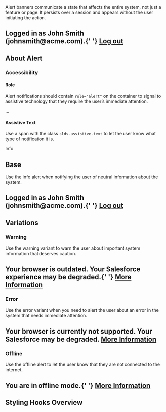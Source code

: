 
<div className="doc lead">
  Alert banners communicate a state that affects the entire system, not just a
  feature or page. It persists over a session and appears without the user
  initiating the action.
</div>

<CodeView exampleOnly>
  <Alert type="info">
    <UtilityIcon
      containerClassName="slds-m-right_x-small"
      className="slds-icon_x-small"
      assistiveText={false}
      symbol="user"
    />
    <h2>
      Logged in as John Smith (johnsmith@acme.com).{' '}
      <a href="javascript:void(0);">Log out</a>
    </h2>
  </Alert>
</CodeView>

## About Alert

### Accessibility

#### Role

Alert notifications should contain `role="alert"` on the container to signal to assistive technology that they require the user’s immediate attention.

<CodeBlock toggleCode={false}>
  <div
    className="slds-notify slds-notify_alert slds-theme_alert-texture slds-theme_info"
    role="alert"
  >
    ...
  </div>
</CodeBlock>

#### Assistive Text

Use a span with the class `slds-assistive-text` to let the user know what type of notification it is.

<CodeBlock toggleCode={false}>
  <span className="slds-assistive-text">Info</span>
</CodeBlock>

## Base

Use the info alert when notifying the user of neutral information about the system.

<Example title="Alert Informational">
  <CodeView>
    <Alert type="info">
      <UtilityIcon
        containerClassName="slds-m-right_x-small"
        className="slds-icon_x-small"
        assistiveText={false}
        symbol="user"
      />
      <h2>
        Logged in as John Smith (johnsmith@acme.com).{' '}
        <a href="javascript:void(0);">Log out</a>
      </h2>
    </Alert>
  </CodeView>
</Example>

## Variations

### Warning

Use the warning variant to warn the user about important system information that deserves caution.

<Example title="Alert Warning">
  <CodeView>
    <Alert type="warning">
      <UtilityIcon
        containerClassName="slds-m-right_x-small"
        className="slds-icon_x-small"
        assistiveText={false}
        symbol="warning"
      />
      <h2>
        Your browser is outdated. Your Salesforce experience may be degraded.{' '}
        <a href="javascript:void(0);">More Information</a>
      </h2>
    </Alert>
  </CodeView>
</Example>

### Error

Use the error variant when you need to alert the user about an error in the system that needs immediate attention.

<Example title="Alert Error">
  <CodeView>
    <Alert type="error">
      <UtilityIcon
        containerClassName="slds-m-right_x-small"
        className="slds-icon_x-small"
        assistiveText={false}
        symbol="error"
      />
      <h2>
        Your browser is currently not supported. Your Salesforce may be
        degraded. <a href="javascript:void(0);">More Information</a>
      </h2>
    </Alert>
  </CodeView>
</Example>

### Offline

Use the offline alert to let the user know that they are not connected to the internet.

<Example title="Alert Offline">
  <CodeView>
    <Alert type="offline">
      <UtilityIcon
        containerClassName="slds-m-right_x-small"
        className="slds-icon_x-small"
        assistiveText={false}
        symbol="offline"
      />
      <h2>
        You are in offline mode.{' '}
        <a href="javascript:void(0);">More Information</a>
      </h2>
    </Alert>
  </CodeView>
</Example>

## Styling Hooks Overview

<StylingHooksTable name="alert" type="component" />
